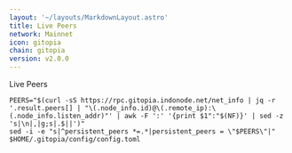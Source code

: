 ```yaml
---
layout: '~/layouts/MarkdownLayout.astro'
title: Live Peers
network: Mainnet
icon: gitopia
chain: gitopia
version: v2.0.0
---
```

Live Peers 

```
PEERS="$(curl -sS https://rpc.gitopia.indonode.net/net_info | jq -r '.result.peers[] | "\(.node_info.id)@\(.remote_ip):\(.node_info.listen_addr)"' | awk -F ':' '{print $1":"$(NF)}' | sed -z 's|\n|,|g;s|.$||')"
sed -i -e "s|^persistent_peers *=.*|persistent_peers = \"$PEERS\"|" $HOME/.gitopia/config/config.toml
```